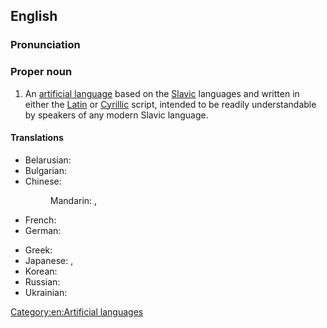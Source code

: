 ==English==
{{wikipedia}}
===Pronunciation===
{{IPA|en|/ˈsloʊ̯vioʊ̯/}}

===Proper noun===
{{en-proper noun}}

# An [[artificial language]] based on the [[Slavic]] languages and written in either the [[Latin]] or [[Cyrillic]] script, intended to be readily understandable by speakers of any modern Slavic language.

====Translations====
{{trans-top|an artificial Slavic language}}
* Belarusian: {{t|be|сло́віа|m|sc=Cyrl}}
* Bulgarian: {{t|bg|сло́вио|m|sc=Cyrl}}
* Chinese:
*: Mandarin: {{t|cmn|斯諾維歐語|sc=Hani}}, {{t|cmn|斯诺维欧语|tr=Sīnuòwéi'ōuyǔ|sc=Hani}}
* French: {{t+|fr|slovio|m}}
* German: {{t+|de|Slovio|n}}
{{trans-mid}}
* Greek: {{t|el|Σλόβιο|sc=Grek}}
* Japanese: {{t|ja|スロヴィオ|tr=Surovio|sc=Jpan}}, {{t|ja|スロビオ|tr=Surobio|sc=Jpan}}
* Korean: {{t+|ko|^슬로비오}}
* Russian: {{t+|ru|сло́вио|m}}
* Ukrainian: {{t+|uk|сло́віо|m|sc=Cyrl}}
{{trans-bottom}}

[[Category:en:Artificial languages]]